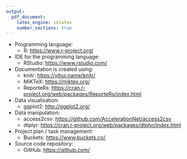 ```yaml
---
output:
  pdf_document:
    latex_engine: xelatex
    number_sections: true
---
```


* Programming language:
    + R: [https://www.r-project.org/](https://www.r-project.org/)
* IDE for the programming language:
    + RStudio: [https://www.rstudio.com/](https://www.rstudio.com/)
* Documentation is created using:
    + knitr: [https://yihui.name/knitr/](https://yihui.name/knitr/)
    + MiKTeX: [https://miktex.org/](https://miktex.org/)
    + ReporteRs: [https://cran.r-project.org/web/packages/ReporteRs/index.html](https://cran.r-project.org/web/packages/ReporteRs/index.html)
* Data visualisation:
    + ggplot2: [http://ggplot2.org/](http://ggplot2.org/)
* Data manipulation:
    + access2csv: [https://github.com/AccelerationNet/access2csv](https://github.com/AccelerationNet/access2csv)
    + dtplyr: [https://cran.r-project.org/web/packages/dtplyr/index.html](https://cran.r-project.org/web/packages/dtplyr/index.html)
* Project plan / task management:
    + Buckets: [https://www.buckets.co/](https://www.buckets.co/)
* Source code repository:
    + GitHub: [https://github.com/](https://github.com/)

\textit{Note: The list above do not contain the list of all the tools and packages used to create the project, but the full list will be provided in the source code.}


